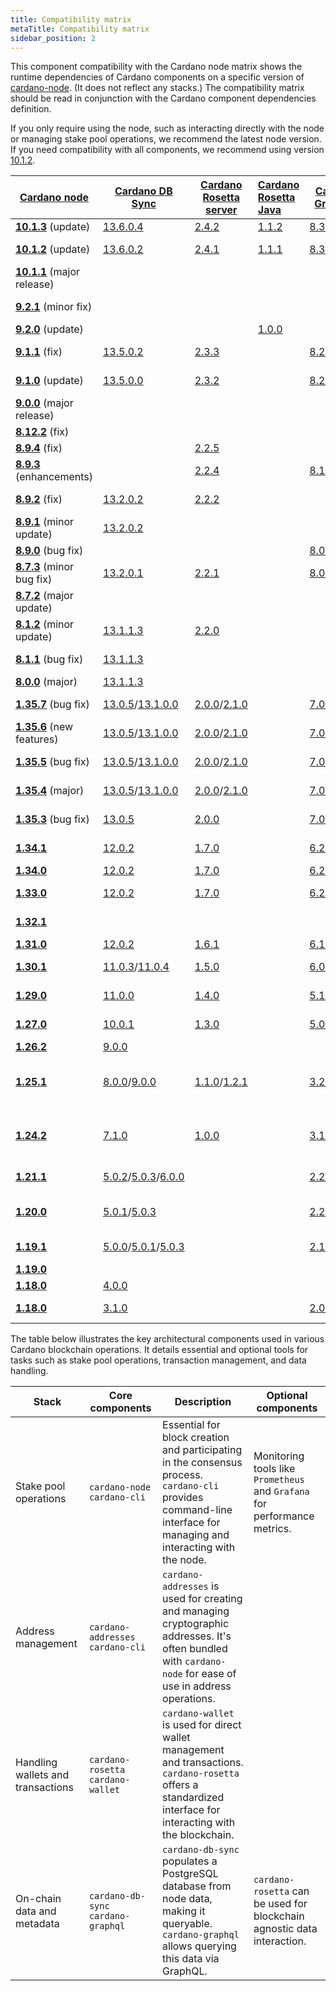 ```yaml
---
title: Compatibility matrix
metaTitle: Compatibility matrix
sidebar_position: 2
---
```


This сomponent compatibility with the Cardano node matrix shows the runtime dependencies of Cardano components on a specific version of
[cardano-node](https://github.com/IntersectMBO/cardano-node/releases). (It
does not reflect any stacks.) The compatibility matrix should be read in
conjunction with the Cardano component dependencies definition.

If you only require using the node, such as interacting directly with the node
or managing stake pool operations, we recommend the latest node version.
If you need compatibility with all components, we recommend using
version [10.1.2](https://github.com/IntersectMBO/cardano-node/releases/tag/9.1.1).

| [Cardano node](https://github.com/IntersectMBO/cardano-node/releases)                          | [Cardano DB Sync](https://github.com/IntersectMBO/cardano-db-sync/releases)                                                                                                                                                         | [Cardano Rosetta server](https://github.com/cardano-foundation/cardano-rosetta/releases)                                                                            | [Cardano Rosetta Java](https://github.com/cardano-foundation/cardano-rosetta-java)     | [Cardano GraphQL](https://github.com/cardano-foundation/cardano-graphql/releases)                                                                                   | [Cardano wallet](https://github.com/cardano-foundation/cardano-wallet/releases)                                                                                                         |
|------------------------------------------------------------------------------------------------|-------------------------------------------------------------------------------------------------------------------------------------------------------------------------------------------------------------------------------------|---------------------------------------------------------------------------------------------------------------------------------------------------------------------|:---------------------------------------------------------------------------------------|---------------------------------------------------------------------------------------------------------------------------------------------------------------------|-----------------------------------------------------------------------------------------------------------------------------------------------------------------------------------------|
| **[10.1.3](https://github.com/IntersectMBO/cardano-node/releases/tag/10.1.3)** (update)        | [13.6.0.4](https://github.com/IntersectMBO/cardano-db-sync/releases/tag/13.6.0.4)                                                                                                                                                   | [2.4.2](https://github.com/cardano-foundation/cardano-rosetta/releases/tag/2.4.2)                                                                                   | [1.1.2](https://github.com/cardano-foundation/cardano-rosetta-java/releases/tag/1.1.2) | [8.3.2](https://github.com/cardano-foundation/cardano-graphql/releases/tag/8.3.2)                                                                                   |                                                                                                                                                                                         |
| **[10.1.2](https://github.com/IntersectMBO/cardano-node/releases/tag/10.1.2)** (update)        | [13.6.0.2](https://github.com/IntersectMBO/cardano-db-sync/releases/tag/13.6.0.2)                                                                                                                                                   | [2.4.1](https://github.com/cardano-foundation/cardano-rosetta/releases/tag/2.4.1)                                                                                   | [1.1.1](https://github.com/cardano-foundation/cardano-rosetta-java/releases/tag/1.1.1) | [8.3.0](https://github.com/cardano-foundation/cardano-graphql/releases/tag/8.3.0)                                                                                   | [v2024-11-18](https://github.com/cardano-foundation/cardano-wallet/releases/tag/v2024-11-18)                                                                                            |                                                                                                                                                                                                                                     | [2.4.0](https://github.com/cardano-foundation/cardano-rosetta/releases/tag/2.4.0)                                                                                   | [1.1.0](https://github.com/cardano-foundation/cardano-rosetta-java/releases/tag/1.1.0) | [8.3.0](https://github.com/cardano-foundation/cardano-graphql/releases/tag/8.3.0)                                                                                   | [v2024-11-18](https://github.com/cardano-foundation/cardano-wallet/releases/tag/v2024-11-18)                                                                                            |
| **[10.1.1](https://github.com/IntersectMBO/cardano-node/releases/tag/10.1.1)** (major release) |                                                                                                                                                                                                                                     |                                                                                                                                                                     |                                                                                        |                                                                                                                                                                     |                                                                                                                                                                                         |
| **[9.2.1](https://github.com/IntersectMBO/cardano-node/releases/tag/9.2.1)** (minor fix)       |                                                                                                                                                                                                                                     |                                                                                                                                                                     |                                                                                        |                                                                                                                                                                     | [v2024-09-29](https://github.com/cardano-foundation/cardano-wallet/releases/tag/v2024-09-29)                                                                                            |
| **[9.2.0](https://github.com/IntersectMBO/cardano-node/releases/tag/9.2.0)** (update)          |                                                                                                                                                                                                                                     |                                                                                                                                                                     | [1.0.0](https://github.com/cardano-foundation/cardano-rosetta-java/releases/tag/1.0.0) |                                                                                                                                                                     |                                                                                                                                                                                         |
| **[9.1.1](https://github.com/IntersectMBO/cardano-node/releases/tag/9.1.1)** (fix)             | [13.5.0.2](https://github.com/IntersectMBO/cardano-db-sync/releases/tag/13.5.0.2)                                                                                                                                                   | [2.3.3](https://github.com/cardano-foundation/cardano-rosetta/releases/tag/2.3.3)                                                                                   |                                                                                        | [8.2.2](https://github.com/cardano-foundation/cardano-graphql/releases/tag/8.2.2)                                                                                   | [v2024-09-03](https://github.com/cardano-foundation/cardano-wallet/releases/tag/v2024-09-03)                                                                                            |
| **[9.1.0](https://github.com/IntersectMBO/cardano-node/releases/tag/9.1.0)** (update)          | [13.5.0.0](https://github.com/IntersectMBO/cardano-db-sync/releases/tag/13.5.0.0)                                                                                                                                                   | [2.3.2](https://github.com/cardano-foundation/cardano-rosetta/releases/tag/2.3.2)                                                                                   |                                                                                        | [8.2.1](https://github.com/cardano-foundation/cardano-graphql/releases/tag/8.2.1)                                                                                   | [v2024-08-11](https://github.com/cardano-foundation/cardano-wallet/releases/tag/v2024-08-11)                                                                                            |
| **[9.0.0](https://github.com/IntersectMBO/cardano-node/releases/tag/9.0.0)** (major release)   |                                                                                                                                                                                                                                     |                                                                                                                                                                     |                                                                                        |                                                                                                                                                                     |                                                                                                                                                                                         |
| **[8.12.2](https://github.com/IntersectMBO/cardano-node/releases/tag/8.12.2)** (fix)           |                                                                                                                                                                                                                                     |                                                                                                                                                                     |                                                                                        |                                                                                                                                                                     |                                                                                                                                                                                         |
| **[8.9.4](https://github.com/IntersectMBO/cardano-node/releases/tag/8.9.4)** (fix)             |                                                                                                                                                                                                                                     | [2.2.5](https://github.com/cardano-foundation/cardano-rosetta/releases/tag/2.2.5)                                                                                   |                                                                                        |                                                                                                                                                                     |                                                                                                                                                                                         |
| **[8.9.3](https://github.com/IntersectMBO/cardano-node/releases/tag/8.9.3)** (enhancements)    |                                                                                                                                                                                                                                     | [2.2.4](https://github.com/cardano-foundation/cardano-rosetta/releases/tag/2.2.4)                                                                                   |                                                                                        | [8.1.0](https://github.com/cardano-foundation/cardano-graphql/releases/tag/8.1.0)                                                                                   |                                                                                                                                                                                         |
| **[8.9.2](https://github.com/IntersectMBO/cardano-node/releases/tag/8.9.2)** (fix)             | [13.2.0.2](https://github.com/IntersectMBO/cardano-db-sync/releases/tag/13.2.0.2)                                                                                                                                                   | [2.2.2](https://github.com/cardano-foundation/cardano-rosetta/releases/tag/2.2.2)                                                                                   |                                                                                        |                                                                                                                                                                     | [2024-05-05](https://github.com/cardano-foundation/cardano-wallet/releases/tag/v2024-05-05)                                                                                             |
| **[8.9.1](https://github.com/IntersectMBO/cardano-node/releases/tag/8.9.1)** (minor update)    | [13.2.0.2](https://github.com/IntersectMBO/cardano-db-sync/releases/tag/13.2.0.2)                                                                                                                                                   |                                                                                                                                                                     |                                                                                        |                                                                                                                                                                     | [2024-03-27](https://github.com/cardano-foundation/cardano-wallet/releases/tag/v2024-03-27)                                                                                             |
| **[8.9.0](https://github.com/IntersectMBO/cardano-node/releases/tag/8.9.0)** (bug fix)         |                                                                                                                                                                                                                                     |                                                                                                                                                                     |                                                                                        | [8.0.3](https://github.com/cardano-foundation/cardano-graphql/releases/tag/8.0.3)                                                                                   |                                                                                                                                                                                         |
| **[8.7.3](https://github.com/IntersectMBO/cardano-node/releases/tag/8.7.3)** (minor bug fix)   | [13.2.0.1](https://github.com/IntersectMBO/cardano-db-sync/releases/tag/13.2.0.1)                                                                                                                                                   | [2.2.1](https://github.com/cardano-foundation/cardano-rosetta/releases/tag/2.2.1)                                                                                   |                                                                                        | [8.0.1](https://github.com/cardano-foundation/cardano-graphql/releases/tag/8.0.1)/[8.0.2](https://github.com/cardano-foundation/cardano-graphql/releases/tag/8.0.2) | [2024-03-01](https://github.com/cardano-foundation/cardano-wallet/releases/tag/v2024-03-01)                                                                                             |
| **[8.7.2](https://github.com/IntersectMBO/cardano-node/releases/tag/8.7.2)** (major update)    |                                                                                                                                                                                                                                     |                                                                                                                                                                     |                                                                                        |                                                                                                                                                                     |                                                                                                                                                                                         |
| **[8.1.2](https://github.com/IntersectMBO/cardano-node/releases/tag/8.1.2)** (minor update)    | [13.1.1.3](https://github.com/IntersectMBO/cardano-db-sync/releases/tag/13.1.1.3)                                                                                                                                                   | [2.2.0](https://github.com/cardano-foundation/cardano-rosetta/releases/tag/2.2.0)                                                                                   |                                                                                        |                                                                                                                                                                     | [2024-12-18](https://github.com/cardano-foundation/cardano-wallet/releases/tag/v2023-12-18)                                                                                             |
| **[8.1.1](https://github.com/IntersectMBO/cardano-node/releases/tag/8.1.1)** (bug fix)         | [13.1.1.3](https://github.com/IntersectMBO/cardano-db-sync/releases/tag/13.1.1.3)                                                                                                                                                   |                                                                                                                                                                     |                                                                                        |                                                                                                                                                                     | [2023-07-18](https://github.com/cardano-foundation/cardano-wallet/releases/tag/v2023-07-18)                                                                                             |
| **[8.0.0](https://github.com/IntersectMBO/cardano-node/releases/tag/8.0.0)** (major)           | [13.1.1.3](https://github.com/IntersectMBO/cardano-db-sync/releases/tag/13.1.1.3)                                                                                                                                                   |                                                                                                                                                                     |                                                                                        |                                                                                                                                                                     |                                                                                                                                                                                         |
| **[1.35.7](https://github.com/IntersectMBO/cardano-node/releases/tag/1.35.7)** (bug fix)       | [13.0.5](https://github.com/IntersectMBO/cardano-db-sync/releases/tag/13.0.5)/[13.1.0.0](https://github.com/IntersectMBO/cardano-db-sync/releases/tag/13.1.0.0)                                                                     | [2.0.0](https://github.com/cardano-foundation/cardano-rosetta/releases/tag/2.0.0)/[2.1.0](https://github.com/cardano-foundation/cardano-rosetta/releases/tag/2.1.0) |                                                                                        | [7.0.2](https://github.com/cardano-foundation/cardano-graphql/releases/tag/7.0.2)/[8.0.0](https://github.com/cardano-foundation/cardano-graphql/releases/tag/8.0.0) | [2022-12-14](https://github.com/cardano-foundation/cardano-wallet/releases/tag/v2022-12-14)                                                                                             |
| **[1.35.6](https://github.com/IntersectMBO/cardano-node/releases/tag/1.35.6)** (new features)  | [13.0.5](https://github.com/IntersectMBO/cardano-db-sync/releases/tag/13.0.5)/[13.1.0.0](https://github.com/IntersectMBO/cardano-db-sync/releases/tag/13.1.0.0)                                                                     | [2.0.0](https://github.com/cardano-foundation/cardano-rosetta/releases/tag/2.0.0)/[2.1.0](https://github.com/cardano-foundation/cardano-rosetta/releases/tag/2.1.0) |                                                                                        | [7.0.2](https://github.com/cardano-foundation/cardano-graphql/releases/tag/7.0.2)/[8.0.0](https://github.com/cardano-foundation/cardano-graphql/releases/tag/8.0.0) | [2022-12-14](https://github.com/cardano-foundation/cardano-wallet/releases/tag/v2022-12-14)                                                                                             |
| **[1.35.5](https://github.com/IntersectMBO/cardano-node/releases/tag/1.35.5)** (bug fix)       | [13.0.5](https://github.com/IntersectMBO/cardano-db-sync/releases/tag/13.0.5)/[13.1.0.0](https://github.com/IntersectMBO/cardano-db-sync/releases/tag/13.1.0.0)                                                                     | [2.0.0](https://github.com/cardano-foundation/cardano-rosetta/releases/tag/2.0.0)/[2.1.0](https://github.com/cardano-foundation/cardano-rosetta/releases/tag/2.1.0) |                                                                                        | [7.0.2](https://github.com/cardano-foundation/cardano-graphql/releases/tag/7.0.2)/[8.0.0](https://github.com/cardano-foundation/cardano-graphql/releases/tag/8.0.0) | [2022-12-14](https://github.com/cardano-foundation/cardano-wallet/releases/tag/v2022-12-14)                                                                                             |
| **[1.35.4](https://github.com/IntersectMBO/cardano-node/releases/tag/1.35.4)** (major)         | [13.0.5](https://github.com/IntersectMBO/cardano-db-sync/releases/tag/13.0.5)/[13.1.0.0](https://github.com/IntersectMBO/cardano-db-sync/releases/tag/13.1.0.0)                                                                     | [2.0.0](https://github.com/cardano-foundation/cardano-rosetta/releases/tag/2.0.0)/[2.1.0](https://github.com/cardano-foundation/cardano-rosetta/releases/tag/2.1.0) |                                                                                        | [7.0.2](https://github.com/cardano-foundation/cardano-graphql/releases/tag/7.0.2)/[8.0.0](https://github.com/cardano-foundation/cardano-graphql/releases/tag/8.0.0) | [2022-12-14](https://github.com/cardano-foundation/cardano-wallet/releases/tag/v2022-12-14)                                                                                             |
| **[1.35.3](https://github.com/IntersectMBO/cardano-node/releases/tag/1.35.3)** (bug fix)       | [13.0.5](https://github.com/IntersectMBO/cardano-db-sync/releases/tag/13.0.5)                                                                                                                                                       | [2.0.0](https://github.com/cardano-foundation/cardano-rosetta/releases/tag/2.0.0)                                                                                   |                                                                                        | [7.0.2](https://github.com/cardano-foundation/cardano-graphql/releases/tag/7.0.2)                                                                                   | [2022-10-06](https://github.com/cardano-foundation/cardano-wallet/releases/tag/v2022-10-06)                                                                                             |
| **[1.34.1](https://github.com/IntersectMBO/cardano-node/releases/tag/1.34.1)**                 | [12.0.2](https://github.com/IntersectMBO/cardano-db-sync/releases/tag/12.0.2)                                                                                                                                                       | [1.7.0](https://github.com/cardano-foundation/cardano-rosetta/releases/tag/1.7.0)                                                                                   |                                                                                        | [6.2.0](https://github.com/cardano-foundation/cardano-graphql/releases/tag/6.2.0)                                                                                   | [2022-05-27](https://github.com/cardano-foundation/cardano-wallet/releases/tag/v2022-05-27)                                                                                             |
| **[1.34.0](https://github.com/IntersectMBO/cardano-node/releases/tag/1.34.0)**                 | [12.0.2](https://github.com/IntersectMBO/cardano-db-sync/releases/tag/12.0.2)                                                                                                                                                       | [1.7.0](https://github.com/cardano-foundation/cardano-rosetta/releases/tag/1.7.0)                                                                                   |                                                                                        | [6.2.0](https://github.com/cardano-foundation/cardano-graphql/releases/tag/6.2.0)                                                                                   |                                                                                                                                                                                         |
| **[1.33.0](https://github.com/IntersectMBO/cardano-node/releases/tag/1.33.0)**                 | [12.0.2](https://github.com/IntersectMBO/cardano-db-sync/releases/tag/12.0.2)                                                                                                                                                       | [1.7.0](https://github.com/cardano-foundation/cardano-rosetta/releases/tag/1.7.0)                                                                                   |                                                                                        | [6.2.0](https://github.com/cardano-foundation/cardano-graphql/releases/tag/6.2.0)                                                                                   | [2022-01-18](https://github.com/cardano-foundation/cardano-wallet/releases/tag/v2022-01-18)                                                                                             |
| **[1.32.1](https://github.com/IntersectMBO/cardano-node/releases/tag/1.32.1)**                 |                                                                                                                                                                                                                                     |                                                                                                                                                                     |                                                                                        |                                                                                                                                                                     | [2021-12-15](https://github.com/cardano-foundation/cardano-wallet/releases/tag/v2021-12-15)                                                                                             |
| **[1.31.0](https://github.com/IntersectMBO/cardano-node/releases/tag/1.31.0)**                 | [12.0.2](https://github.com/IntersectMBO/cardano-db-sync/releases/tag/12.0.2)                                                                                                                                                       | [1.6.1](https://github.com/cardano-foundation/cardano-rosetta/releases/tag/1.6.1)                                                                                   |                                                                                        | [6.1.0](https://github.com/cardano-foundation/cardano-graphql/releases/tag/6.1.0)                                                                                   |                                                                                                                                                                                         |
| **[1.30.1](https://github.com/IntersectMBO/cardano-node/releases/tag/1.30.1)**                 | [11.0.3](https://github.com/IntersectMBO/cardano-db-sync/releases/tag/11.0.3)/[11.0.4](https://github.com/IntersectMBO/cardano-db-sync/releases/tag/11.0.4)                                                                         | [1.5.0](https://github.com/cardano-foundation/cardano-rosetta/releases/tag/1.5.0)                                                                                   |                                                                                        | [6.0.0](https://github.com/cardano-foundation/cardano-graphql/releases/tag/6.0.0)                                                                                   | [2021-11-11 ](https://github.com/cardano-foundation/cardano-wallet/releases/tag/v2021-11-11)                                                                                            |
| **[1.29.0](https://github.com/IntersectMBO/cardano-node/releases/tag/1.29.0)**                 | [11.0.0](https://github.com/IntersectMBO/cardano-db-sync/releases/tag/11.0.0)                                                                                                                                                       | [1.4.0](https://github.com/cardano-foundation/cardano-rosetta/releases/tag/1.4.0)                                                                                   |                                                                                        | [5.1.0](https://github.com/cardano-foundation/cardano-graphql/releases/tag/5.1.0)                                                                                   | [2021-09-09](https://github.com/cardano-foundation/cardano-wallet/releases/tag/v2021-09-09)                                                                                             |
| **[1.27.0](https://github.com/IntersectMBO/cardano-node/releases/tag/1.27.0)**                 | [10.0.1](https://github.com/IntersectMBO/cardano-db-sync/releases/tag/10.0.1)                                                                                                                                                       | [1.3.0](https://github.com/cardano-foundation/cardano-rosetta/releases/tag/1.3.0)                                                                                   |                                                                                        | [5.0.0](https://github.com/cardano-foundation/cardano-graphql/releases/tag/5.0.0)                                                                                   | [2021-06-11](https://github.com/cardano-foundation/cardano-wallet/releases/tag/v2021-06-11)                                                                                             |
| **[1.26.2](https://github.com/IntersectMBO/cardano-node/releases/tag/1.26.2)**                 | [9.0.0](https://github.com/IntersectMBO/cardano-db-sync/releases/tag/9.0.0)                                                                                                                                                         |                                                                                                                                                                     |                                                                                        |                                                                                                                                                                     |                                                                                                                                                                                         |
| **[1.25.1](https://github.com/IntersectMBO/cardano-node/releases/tag/1.25.1)**                 | [8.0.0](https://github.com/IntersectMBO/cardano-db-sync/releases/tag/8.0.0)/[9.0.0](https://github.com/IntersectMBO/cardano-db-sync/releases/tag/9.0.0)                                                                             | [1.1.0](https://github.com/cardano-foundation/cardano-rosetta/releases/tag/1.1.0)/[1.2.1](https://github.com/cardano-foundation/cardano-rosetta/releases/tag/1.2.1) |                                                                                        | [3.2.0](https://github.com/cardano-foundation/cardano-graphql/releases/tag/3.2.0)                                                                                   | [2021-02-12](https://github.com/cardano-foundation/cardano-wallet/releases/tag/v2021-02-12)/[2021-02-15](https://github.com/cardano-foundation/cardano-wallet/releases/tag/v2021-02-15) |
| **[1.24.2](https://github.com/IntersectMBO/cardano-node/releases/tag/1.24.2)**                 | [7.1.0](https://github.com/IntersectMBO/cardano-db-sync/releases/tag/7.1.0)                                                                                                                                                         | [1.0.0](https://github.com/cardano-foundation/cardano-rosetta/releases/tag/1.0.0)                                                                                   |                                                                                        | [3.1.1](https://github.com/cardano-foundation/cardano-graphql/releases/tag/3.1.1)                                                                                   | [2020-12-21](https://github.com/cardano-foundation/cardano-wallet/releases/tag/v2020-12-21)/[2021-01-12](https://github.com/cardano-foundation/cardano-wallet/releases/tag/v2021-01-12) |
| **[1.21.1](https://github.com/IntersectMBO/cardano-node/releases/tag/1.21.1)**                 | [5.0.2](https://github.com/IntersectMBO/cardano-db-sync/releases/tag/5.0.2)/[5.0.3](https://github.com/IntersectMBO/cardano-db-sync/releases/tag/5.0.3)/[6.0.0](https://github.com/IntersectMBO/cardano-db-sync/releases/tag/6.0.0) |                                                                                                                                                                     |                                                                                        | [2.2.1](https://github.com/cardano-foundation/cardano-graphql/releases/tag/2.2.1)                                                                                   | [2020-10-13](https://github.com/cardano-foundation/cardano-wallet/releases/tag/v2020-10-13)                                                                                             |
| **[1.20.0](https://github.com/IntersectMBO/cardano-node/releases/tag/1.20.0)**                 | [5.0.1](https://github.com/IntersectMBO/cardano-db-sync/releases/tag/5.0.1)/[5.0.3](https://github.com/IntersectMBO/cardano-db-sync/releases/tag/5.0.3)                                                                             |                                                                                                                                                                     |                                                                                        | [2.2.0](https://github.com/cardano-foundation/cardano-graphql/releases/tag/2.2.0)                                                                                   | [2020-9-22](https://github.com/cardano-foundation/cardano-wallet/releases/tag/v2020-09-22)/[2020-09-30](https://github.com/cardano-foundation/cardano-wallet/releases/tag/v2020-09-30)  |
| **[1.19.1](https://github.com/IntersectMBO/cardano-node/releases/tag/1.19.1)**                 | [5.0.0](https://github.com/IntersectMBO/cardano-db-sync/releases/tag/5.0.0)/[5.0.1](https://github.com/IntersectMBO/cardano-db-sync/releases/tag/5.0.1)/[5.0.3](https://github.com/IntersectMBO/cardano-db-sync/releases/tag/5.0.3) |                                                                                                                                                                     |                                                                                        | [2.1.0](https://github.com/cardano-foundation/cardano-graphql/releases/tag/2.1.0)                                                                                   | [2020-9-11](https://github.com/cardano-foundation/cardano-wallet/releases/tag/v2020-09-11)                                                                                              |
| **[1.19.0](https://github.com/IntersectMBO/cardano-node/releases/tag/1.19.0)**                 |                                                                                                                                                                                                                                     |                                                                                                                                                                     |                                                                                        |                                                                                                                                                                     |                                                                                                                                                                                         |
| **[1.18.0](https://github.com/IntersectMBO/cardano-node/releases/tag/1.18.0)**                 | [4.0.0](https://github.com/IntersectMBO/cardano-db-sync/releases/tag/4.0.0)                                                                                                                                                         |                                                                                                                                                                     |                                                                                        |                                                                                                                                                                     |                                                                                                                                                                                         |
| **[1.18.0](https://github.com/IntersectMBO/cardano-node/releases/tag/1.18.0)**                 | [3.1.0](https://github.com/IntersectMBO/cardano-db-sync/releases/tag/3.1.0)                                                                                                                                                         |                                                                                                                                                                     |                                                                                        | [2.0.0](https://github.com/cardano-foundation/cardano-graphql/releases/tag/2.0.0)                                                                                   | [2020-8-3](https://github.com/cardano-foundation/cardano-wallet/releases/tag/v2020-08-03)                                                                                               |


The table below illustrates the key architectural components used in various Cardano blockchain operations. It details essential and optional tools for tasks such as stake pool operations, transaction management, and data handling.

| Stack | Core components | Description | Optional components|
|--|--|--|--|
| Stake pool operations  | `cardano-node` `cardano-cli` | Essential for block creation and participating in the consensus process. `cardano-cli` provides command-line interface for managing and interacting with the node. | Monitoring tools like `Prometheus` and `Grafana` for performance metrics.|
| Address management  | `cardano-addresses` `cardano-cli` | `cardano-addresses` is used for creating and managing cryptographic addresses. It's often bundled with `cardano-node` for ease of use in address operations. | |
| Handling wallets and transactions  | `cardano-rosetta` `cardano-wallet` | `cardano-wallet` is used for direct wallet management and transactions. `cardano-rosetta` offers a standardized interface for interacting with the blockchain. | |
| On-chain data and metadata | `cardano-db-sync` `cardano-graphql` | `cardano-db-sync` populates a PostgreSQL database from node data, making it queryable. `cardano-graphql` allows querying this data via GraphQL.  | `cardano-rosetta` can be used for blockchain agnostic data interaction. |
